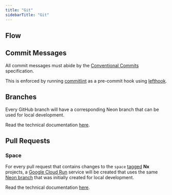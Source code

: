 ```yaml
---
title: "Git"
sidebarTitle: "Git"
---
```

## Flow

## Commit Messages
All commit messages must abide by the [Conventional Commits](https://www.conventionalcommits.org/en/v1.0.0/#specification) specification.

This is enforced by running [commitlint](https://commitlint.js.org/#/) as a pre-commit hook using [lefthook](https://github.com/evilmartians/lefthook/blob/master/docs/usage.md).

## Branches
Every GitHub branch will have a corresponding Neon branch that can be used for local development.<br />

Read the technical documentation [here](/applications/trigger-neon-branch).

## Pull Requests

### Space
For every pull request that contains changes to the `space` [tagged](https://nx.dev/core-features/enforce-project-boundaries#tags) **Nx** projects, a [Google Cloud Run](/stack/google-cloud-run) service will be created that uses the same [Neon branch](/development/neon#create-a-neon-branch) that was initially created for local development.

Read the technical documentation [here](/applications/trigger-space-preview-app).
